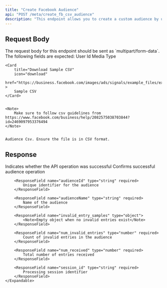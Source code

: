 ```yaml
---
title: "Create Facebook Audience"
api: "POST /meta/create_fb_csv_audience"
description: "This endpoint allows you to create a custom audience by uploading a CSV file containing user data (such as emails, phone numbers, or other identifiers). The uploaded data is processed and matched against platform records to build a targeted audience for advertising purposes."
---
```


## Request Body

<Note>
	The request body for this endpoint should be sent as `multipart/form-data`.
	The following fields are expected:
</Note>

<ParamField body="userId" type="string" required>
	User Id
</ParamField>
<ParamField body="audienceName" type="string" required>
	Media Type
</ParamField>
<ParamField body="csvFile" type="file" required>

    <Card
        title="Download Sample CSV"
        icon="download"
        href="https://business.facebook.com/images/ads/signals/example_files/example_value_based_audience_file.csv"
    >
        Sample CSV
    </Card>


    <Note>
        Make sure to follow csv guidelines from https://www.facebook.com/business/help/2082575038703844?id=2469097953376494
    </Note>


    Audience Csv. Ensure the file is in CSV format.

</ParamField>

## Response

<ResponseField name="success" type="boolean" required>
	Indicates whether the API operation was successful
</ResponseField>

<ResponseField name="results" type="object" required>
	<Expandable title="Audience Results">
		<ResponseField name="success" type="boolean" required>
			Confirms successful audience operation
		</ResponseField>

    	<ResponseField name="audienceId" type="string" required>
    		Unique identifier for the audience
    	</ResponseField>

    	<ResponseField name="audienceName" type="string" required>
    		Name of the audience
    	</ResponseField>

    	<ResponseField name="invalid_entry_samples" type="object">
    		<Note>Empty object when no invalid entries exist</Note>
    	</ResponseField>

    	<ResponseField name="num_invalid_entries" type="number" required>
    		Count of invalid entries in the audience
    	</ResponseField>

    	<ResponseField name="num_received" type="number" required>
    		Total number of entries received
    	</ResponseField>

    	<ResponseField name="session_id" type="string" required>
    		Processing session identifier
    	</ResponseField>
    </Expandable>

</ResponseField>
